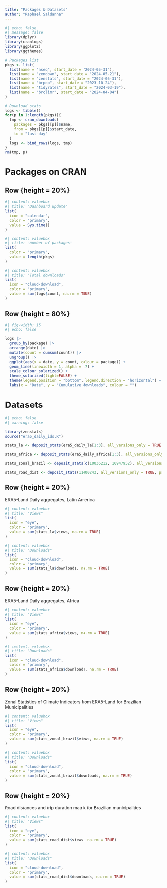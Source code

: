 ```yaml
---
title: "Packages & Datasets"
author: "Raphael Saldanha"
---
```


```r
#| echo: false
#| message: false
library(dplyr)
library(cranlogs)
library(ggplot2)
library(ggthemes)

# Packages list
pkgs <- list(
  list(name = "nseq", start_date = "2024-05-31"),
  list(name = "zendown", start_date = "2024-05-21"),
  list(name = "zenstats", start_date = "2024-05-31"),
  list(name = "brpop", start_date = "2023-10-24"),
  list(name = "tidyrates", start_date = "2024-03-19"),
  list(name = "brclimr", start_date = "2024-04-04")
)

# Download stats
logs <- tibble()
for(p in 1:length(pkgs)){
  tmp <- cran_downloads(
    packages = pkgs[[p]]$name, 
    from = pkgs[[p]]$start_date, 
    to = "last-day"
  )
  logs <- bind_rows(logs, tmp)
}
rm(tmp, p)

```

# Packages on CRAN

## Row {height = 20%}

```r
#| content: valuebox
#| title: "Dashboard update"
list(
  icon = "calendar",
  color = "primary",
  value = Sys.time()
)
```

```r
#| content: valuebox
#| title: "Number of packages"
list(
  color = "primary",
  value = length(pkgs)
)
```

```r
#| content: valuebox
#| title: "Total downloads"
list(
  icon = "cloud-download",
  color = "primary",
  value = sum(logs$count, na.rm = TRUE)
)
```

## Row {height = 80%}

```r
#| fig-width: 15
#| echo: false

logs |>
  group_by(package) |>
  arrange(date) |>
  mutate(count = cumsum(count)) |>
  ungroup() |>
  ggplot(aes(x = date, y = count, colour = package)) +
  geom_line(linewidth = 1, alpha = .7) +
  scale_colour_solarized() +
  theme_solarized(light=FALSE) +
  theme(legend.position = "bottom", legend.direction = "horizontal") +
  labs(x = "Date", y = "Cumulative downloads", colour = "")
```


# Datasets

```r
#| echo: false
#| warning: false

library(zenstats)
source("era5_daily_ids.R")

stats_la <- deposit_stats(era5_daily_la[1:3], all_versions_only = TRUE, progress = FALSE)

stats_africa <- deposit_stats(era5_daily_africa[1:3], all_versions_only = TRUE, progress = FALSE)

stats_zonal_brazil <- deposit_stats(c(10036212, 10947952), all_versions_only = TRUE, progress = FALSE)

stats_road_dist <- deposit_stats(11400243, all_versions_only = TRUE, progress = FALSE)
```

## Row {height = 20%}

ERA5-Land Daily aggregates, Latin America

```r
#| content: valuebox
#| title: "Views"
list(
  icon = "eye",
  color = "primary",
  value = sum(stats_la$views, na.rm = TRUE)
)
```

```r
#| content: valuebox
#| title: "Downloads"
list(
  icon = "cloud-download",
  color = "primary",
  value = sum(stats_la$downloads, na.rm = TRUE)
)
```

## Row {height = 20%}

ERA5-Land Daily aggregates, Africa

```r
#| content: valuebox
#| title: "Views"
list(
  icon = "eye",
  color = "primary",
  value = sum(stats_africa$views, na.rm = TRUE)
)
```

```r
#| content: valuebox
#| title: "Downloads"
list(
  icon = "cloud-download",
  color = "primary",
  value = sum(stats_africa$downloads, na.rm = TRUE)
)
```


## Row {height = 20%}

Zonal Statistics of Climate Indicators from ERA5-Land for Brazilian Municipalities

```r
#| content: valuebox
#| title: "Views"
list(
  icon = "eye",
  color = "primary",
  value = sum(stats_zonal_brazil$views, na.rm = TRUE)
)
```

```r
#| content: valuebox
#| title: "Downloads"
list(
  icon = "cloud-download",
  color = "primary",
  value = sum(stats_zonal_brazil$downloads, na.rm = TRUE)
)
```

## Row {height = 20%}

Road distances and trip duration matrix for Brazilian municipalities

```r
#| content: valuebox
#| title: "Views"
list(
  icon = "eye",
  color = "primary",
  value = sum(stats_road_dist$views, na.rm = TRUE)
)
```

```r
#| content: valuebox
#| title: "Downloads"
list(
  icon = "cloud-download",
  color = "primary",
  value = sum(stats_road_dist$downloads, na.rm = TRUE)
)
```



